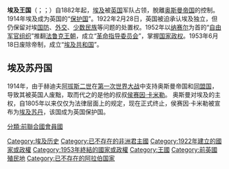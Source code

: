 {{multiple issues|
{{copyedit|time=2013-06-29T11:01:23+00:00}}

{{expand|time=2013-06-29T11:01:23+00:00}}
{{refimprove|time=2013-06-29T11:01:23+00:00}}
{{Expand language|1=en|time=2022-03-01T08:11:25+00:00}}
}}
{{Infobox Former Country
|native_name = المملكة مصر
|conventional_long_name = 埃及王國
|common_name = 埃及
|continent   = 非洲
|region      = 北非
|country     = 埃及
|era         = 
|government_type = 君主立憲制
|event_start = 自[[英國|英國]]獨立
|year_start  = 1922年
|date_start  = 11月11日
|event_end   = 共和國成立
|year_end    = 1953年
|date_end    = 6月18日
|event1      = 埃及七月革命
|date_event1 = 1952年7月23日
|p1      = 埃及蘇丹國
|flag_p1 = Egypt_flag_1882.svg
|s1      = 阿拉伯埃及共和国
|flag_s1 = flag of Egypt 1952.svg 
|s2      = 蘇丹共和國
|flag_s2 = Flag of Sudan (1956-1970).svg
|image_flag = Flag_of_Egypt_1922.svg
|image_coat = Coat of arms of Egypt (1922–1953).svg
|image_map = Egypt in 1923.svg
|capital = [[開羅|開羅]]
|national_motto   = 
|national_anthem  = 
|common_languages =[[阿拉伯語|阿拉伯語]]
|religion     = [[伊斯蘭教|伊斯蘭教]]
|currency     = [[埃及鎊|埃及鎊]]
|leader1      = [[福阿德一世|福阿德一世]]
|year_leader1 = 1922-1936
|leader2      = [[法鲁克一世|法鲁克一世]]
|year_leader2 = 1936-1952
|leader3      = [[福阿德二世|福阿德二世]]
|year_leader3 = 1952-1953
|title_leader = [[埃及君主列表|埃及國王]]
|deputy1      = Abdel Khaliq Sarwat Pasha（首任）
|year_deputy1 = 1922年
|deputy2      = Hussein Sirri Pasha（末任）
|year_deputy2 = 1952年-1953年
|title_deputy = [[埃及首相|埃及首相]]
|stat_year1   = 1927年
|stat_area1   = 3500000
|stat_pop1    = 14177864 <!--18 II 1927-->
|stat_year2   = 1937年
|stat_area2   = 3500000
|stat_pop2    = 15920694 <!--26 III 1937-->
|stat_year3   = 1947年
|stat_area3   = 3500000
|stat_pop3    = 18966767 <!--26 III 1947-->
|today={{flag|Egypt}}<br>{{flag|Sudan}}<Br>{{Flag|South Sudan}}<Br>{{flag|Libya}}
|footnotes    = 
|royal_anthem= Salam Affandina (1922-1953)}}
{{History of egypt}}
'''埃及王国'''（{{lang-ar|المملكة المصرية}}；{{lang-arz|المملكه المصريه}}；{{lang-en|the Egyptian Kingdom}}）自1882年起，[[埃及|埃及]]被[[英国|英国]]军队占领，脫離[[奥斯曼帝国|奥斯曼帝国]]的控制。1914年埃及成为英国的“[[保护国|保护国]]”。1922年2月28日，英国被迫承认埃及独立，但仍保留对埃[[国防|国防]]、[[外交|外交]]、[[少数民族|少数民族]]等问题的处置权。1952年以[[纳赛尔|纳赛尔]]为首的“[[自由军官组织|自由军官组织]]”推翻[[法鲁克王朝|法鲁克王朝]]，成立“[[纳赛尔|革命指导委员会]]”，掌握[[国家|国家]][[政权|政权]]。1953年6月18日废除帝制，成立“[[埃及|埃及共和国]]”。

==埃及苏丹国==
{{further|埃及蘇丹國}}
1914年，由于赫迪夫[[阿拔斯二世·希尔米帕夏|阿拔斯二世]]在[[第一次世界大战|第一次世界大战]]中支持奥斯曼帝国和[[同盟國_(第一次世界大戰)|同盟国]]，导致其被英国人废黜，取而代之的是他的叔叔[[侯赛因·卡米勒|侯赛因·卡米勒]]。 奥斯曼对埃及的主权，自1805年以来仅仅为法律层面上的规定，现在正式终止，侯赛因·卡米勒被宣布为[[埃及蘇丹國|埃及苏丹]]，该国成为英国保护国。

{{DEFAULTSORT:Egypt}}
[[Category:埃及历史|Category:埃及历史]]
[[Category:已不存在的非洲君主國|Category:已不存在的非洲君主國]]
[[Category:1922年建立的國家或政權|Category:1922年建立的國家或政權]]
[[Category:1953年終結的國家或政權|Category:1953年終結的國家或政權]]
[[Category:王國|Category:王國]]
[[Category:前英國殖民地|Category:前英國殖民地]]
[[分類:前聯合國會員國|分類:前聯合國會員國]]
[[Category:已不存在的阿拉伯国家|Category:已不存在的阿拉伯国家]]